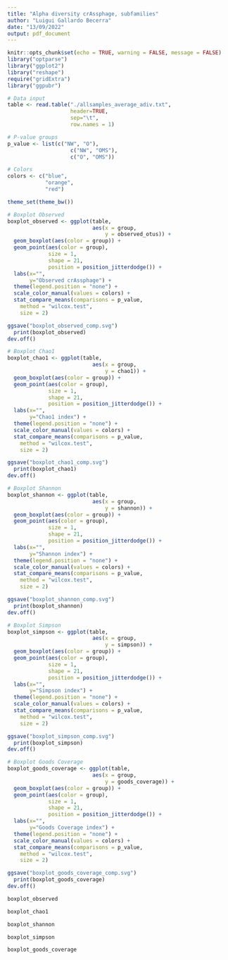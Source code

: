 ```yaml
---
title: "Alpha diversity crAssphage, subfamilies"
author: "Luigui Gallardo Becerra"
date: "13/09/2022"
output: pdf_document
---
```


```r
knitr::opts_chunk$set(echo = TRUE, warning = FALSE, message = FALSE)
library("optparse")
library("ggplot2")
library("reshape")
require("gridExtra")
library("ggpubr")
```

```r
# Data input
table <- read.table("./allsamples_average_adiv.txt",
                    header=TRUE,
                    sep="\t",
                    row.names = 1)

# P-value groups
p_value <- list(c("NW", "O"), 
                    c("NW", "OMS"),
                    c("O", "OMS"))

# Colors
colors <- c("blue",
            "orange",
            "red")

theme_set(theme_bw())

# Boxplot Observed
boxplot_observed <- ggplot(table,
                           aes(x = group,
                               y = observed_otus)) +
  geom_boxplot(aes(color = group)) +
  geom_point(aes(color = group),
             size = 1,
             shape = 21,
             position = position_jitterdodge()) +
  labs(x="", 
       y="Observed crAssphage") +
  theme(legend.position = "none") +
  scale_color_manual(values = colors) +
  stat_compare_means(comparisons = p_value,
    method = "wilcox.test",
    size = 2)

ggsave("boxplot_observed_comp.svg")
  print(boxplot_observed)
dev.off()

# Boxplot Chao1
boxplot_chao1 <- ggplot(table,
                           aes(x = group,
                               y = chao1)) +
  geom_boxplot(aes(color = group)) +
  geom_point(aes(color = group),
             size = 1,
             shape = 21,
             position = position_jitterdodge()) +
  labs(x="", 
       y="Chao1 index") +
  theme(legend.position = "none") +
  scale_color_manual(values = colors) +
  stat_compare_means(comparisons = p_value,
    method = "wilcox.test",
    size = 2)

ggsave("boxplot_chao1_comp.svg")
  print(boxplot_chao1)
dev.off()

# Boxplot Shannon
boxplot_shannon <- ggplot(table,
                           aes(x = group,
                               y = shannon)) +
  geom_boxplot(aes(color = group)) +
  geom_point(aes(color = group),
             size = 1,
             shape = 21,
             position = position_jitterdodge()) +
  labs(x="", 
       y="Shannon index") +
  theme(legend.position = "none") +
  scale_color_manual(values = colors) +
  stat_compare_means(comparisons = p_value,
    method = "wilcox.test",
    size = 2)

ggsave("boxplot_shannon_comp.svg")
  print(boxplot_shannon)
dev.off()

# Boxplot Simpson
boxplot_simpson <- ggplot(table,
                           aes(x = group,
                               y = simpson)) +
  geom_boxplot(aes(color = group)) +
  geom_point(aes(color = group),
             size = 1,
             shape = 21,
             position = position_jitterdodge()) +
  labs(x="", 
       y="Simpson index") +
  theme(legend.position = "none") +
  scale_color_manual(values = colors) +
  stat_compare_means(comparisons = p_value,
    method = "wilcox.test",
    size = 2)

ggsave("boxplot_simpson_comp.svg")
  print(boxplot_simpson)
dev.off()

# Boxplot Goods Coverage
boxplot_goods_coverage <- ggplot(table,
                           aes(x = group,
                               y = goods_coverage)) +
  geom_boxplot(aes(color = group)) +
  geom_point(aes(color = group),
             size = 1,
             shape = 21,
             position = position_jitterdodge()) +
  labs(x="", 
       y="Goods Coverage index") +
  theme(legend.position = "none") +
  scale_color_manual(values = colors) +
  stat_compare_means(comparisons = p_value,
    method = "wilcox.test",
    size = 2)

ggsave("boxplot_goods_coverage_comp.svg")
  print(boxplot_goods_coverage)
dev.off()
```

```r
boxplot_observed
```

\newpage

```r
boxplot_chao1
```

\newpage

```r
boxplot_shannon
```

\newpage

```r
boxplot_simpson
```

\newpage

```r
boxplot_goods_coverage
```

\newpage

